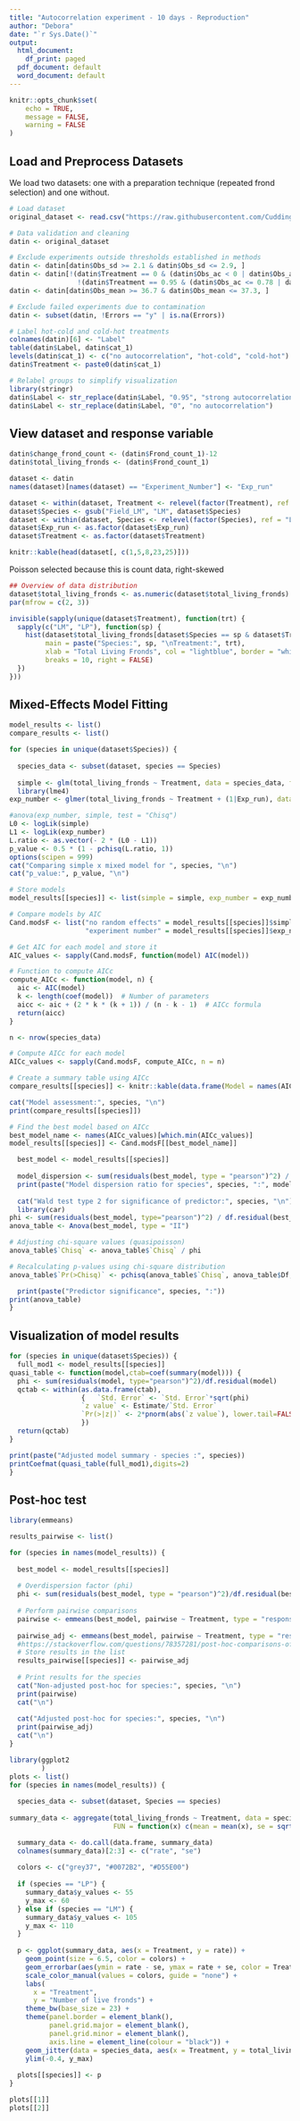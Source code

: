 ---
title: "Autocorrelation experiment - 10 days - Reproduction"
author: "Debora"
date: "`r Sys.Date()`"
output:
  html_document:
    df_print: paged
  pdf_document: default
  word_document: default
---

```{r setup, include=FALSE}
knitr::opts_chunk$set(
	echo = TRUE,
	message = FALSE,
	warning = FALSE
)
```

## Load and Preprocess Datasets

We load two datasets: one with a preparation technique (repeated frond selection) and one without.

```{r}
# Load dataset
original_dataset <- read.csv("https://raw.githubusercontent.com/Cuddington-Lab/thermal-experiments/main/dataset_autocorrelation_2024_10d.csv", header = TRUE, stringsAsFactors = TRUE, fileEncoding = "UTF-8-BOM")
```

```{r include=FALSE}
# Data validation and cleaning
datin <- original_dataset

# Exclude experiments outside thresholds established in methods
datin <- datin[datin$Obs_sd >= 2.1 & datin$Obs_sd <= 2.9, ]
datin <- datin[!(datin$Treatment == 0 & (datin$Obs_ac < 0 | datin$Obs_ac >= 0.29)) &
                 !(datin$Treatment == 0.95 & (datin$Obs_ac <= 0.78 | datin$Obs_ac >= 0.99)), ]
datin <- datin[datin$Obs_mean >= 36.7 & datin$Obs_mean <= 37.3, ]

# Exclude failed experiments due to contamination
datin <- subset(datin, !Errors == "y" | is.na(Errors))

# Label hot-cold and cold-hot treatments
colnames(datin)[6] <- "Label"
table(datin$Label, datin$cat_1)
levels(datin$cat_1) <- c("no autocorrelation", "hot-cold", "cold-hot")
datin$Treatment <- paste0(datin$cat_1)

# Relabel groups to simplify visualization
library(stringr)
datin$Label <- str_replace(datin$Label, "0.95", "strong autocorrelation")
datin$Label <- str_replace(datin$Label, "0", "no autocorrelation")
```

## View dataset and response variable
```{r echo=FALSE}
datin$change_frond_count <- (datin$Frond_count_1)-12
datin$total_living_fronds <- (datin$Frond_count_1)

dataset <- datin
names(dataset)[names(dataset) == "Experiment_Number"] <- "Exp_run"

dataset <- within(dataset, Treatment <- relevel(factor(Treatment), ref = "no autocorrelation"))
dataset$Species <- gsub("Field_LM", "LM", dataset$Species)
dataset <- within(dataset, Species <- relevel(factor(Species), ref = "LM"))
dataset$Exp_run <- as.factor(dataset$Exp_run)
dataset$Treatment <- as.factor(dataset$Treatment)

knitr::kable(head(dataset[, c(1,5,8,23,25)]))
```

Poisson selected because this is count data, right-skewed
```{r echo=FALSE}
## Overview of data distribution
dataset$total_living_fronds <- as.numeric(dataset$total_living_fronds)
par(mfrow = c(2, 3))

invisible(sapply(unique(dataset$Treatment), function(trt) {
  sapply(c("LM", "LP"), function(sp) {
    hist(dataset$total_living_fronds[dataset$Species == sp & dataset$Treatment == trt],
         main = paste("Species:", sp, "\nTreatment:", trt),  
         xlab = "Total Living Fronds", col = "lightblue", border = "white",
         breaks = 10, right = FALSE)
  })
}))
```

## Mixed-Effects Model Fitting

```{r echo=TRUE, message=FALSE, warning=FALSE}
model_results <- list()
compare_results <- list()

for (species in unique(dataset$Species)) {
  
  species_data <- subset(dataset, species == Species)
  
  simple <- glm(total_living_fronds ~ Treatment, data = species_data, family = poisson)
  library(lme4)
exp_number <- glmer(total_living_fronds ~ Treatment + (1|Exp_run), data=species_data, family=poisson, control = glmerControl(optimizer = "nloptwrap"))

#anova(exp_number, simple, test = "Chisq")
L0 <- logLik(simple)
L1 <- logLik(exp_number)
L.ratio <- as.vector(- 2 * (L0 - L1))
p_value <- 0.5 * (1 - pchisq(L.ratio, 1))
options(scipen = 999)
cat("Comparing simple x mixed model for ", species, "\n")
cat("p_value:", p_value, "\n")

# Store models
model_results[[species]] <- list(simple = simple, exp_number = exp_number)

# Compare models by AIC
Cand.modsF <- list("no random effects" = model_results[[species]]$simple,
                   "experiment number" = model_results[[species]]$exp_number)

# Get AIC for each model and store it
AIC_values <- sapply(Cand.modsF, function(model) AIC(model))

# Function to compute AICc
compute_AICc <- function(model, n) {
  aic <- AIC(model)
  k <- length(coef(model))  # Number of parameters
  aicc <- aic + (2 * k * (k + 1)) / (n - k - 1)  # AICc formula
  return(aicc)
}

n <- nrow(species_data)  

# Compute AICc for each model
AICc_values <- sapply(Cand.modsF, compute_AICc, n = n)

# Create a summary table using AICc
compare_results[[species]] <- knitr::kable(data.frame(Model = names(AICc_values), AICc = AICc_values), "simple", digits = 2)

cat("Model assessment:", species, "\n")
print(compare_results[[species]])

# Find the best model based on AICc
best_model_name <- names(AICc_values)[which.min(AICc_values)]
model_results[[species]] <- Cand.modsF[[best_model_name]]

  best_model <- model_results[[species]]
  
  model_dispersion <- sum(residuals(best_model, type = "pearson")^2) / df.residual(best_model)
  print(paste("Model dispersion ratio for species", species, ":", model_dispersion))
  
  cat("Wald test type 2 for significance of predictor:", species, "\n")
  library(car)
phi <- sum(residuals(best_model, type="pearson")^2) / df.residual(best_model)  
anova_table <- Anova(best_model, type = "II")  

# Adjusting chi-square values (quasipoisson)
anova_table$`Chisq` <- anova_table$`Chisq` / phi  

# Recalculating p-values using chi-square distribution
anova_table$`Pr(>Chisq)` <- pchisq(anova_table$`Chisq`, anova_table$Df, lower.tail = FALSE)  

  print(paste("Predictor significance", species, ":"))
print(anova_table)
}
```

## Visualization of model results

```{r echo=FALSE}
for (species in unique(dataset$Species)) {
  full_mod1 <- model_results[[species]]
quasi_table <- function(model,ctab=coef(summary(model))) {
  phi <- sum(residuals(model, type="pearson")^2)/df.residual(model)
  qctab <- within(as.data.frame(ctab),
                  {   `Std. Error` <- `Std. Error`*sqrt(phi)
                  `z value` <- Estimate/`Std. Error`
                  `Pr(>|z|)` <- 2*pnorm(abs(`z value`), lower.tail=FALSE)
                  })
  return(qctab)
}

print(paste("Adjusted model summary - species :", species))
printCoefmat(quasi_table(full_mod1),digits=2)
}
```

## Post-hoc test 
```{r echo=FALSE, message=TRUE, warning=TRUE}
library(emmeans)

results_pairwise <- list()

for (species in names(model_results)) {
  
  best_model <- model_results[[species]]
  
  # Overdispersion factor (phi)
  phi <- sum(residuals(best_model, type = "pearson")^2)/df.residual(best_model)  # Use nobs() for number of observations
  
  # Perform pairwise comparisons
  pairwise <- emmeans(best_model, pairwise ~ Treatment, type = "response")
  
  pairwise_adj <- emmeans(best_model, pairwise ~ Treatment, type = "response", vcov. = vcov(best_model)*phi)
  #https://stackoverflow.com/questions/78357281/post-hoc-comparisons-of-quasi-family-glmer-models-with-emmeans
  # Store results in the list
  results_pairwise[[species]] <- pairwise_adj
  
  # Print results for the species
  cat("Non-adjusted post-hoc for species:", species, "\n")
  print(pairwise)
  cat("\n")
      
  cat("Adjusted post-hoc for species:", species, "\n")
  print(pairwise_adj)
  cat("\n")
}

```


```{r echo=FALSE, message=FALSE, warning=FALSE}
library(ggplot2
        )
plots <- list()
for (species in names(model_results)) {
  
  species_data <- subset(dataset, Species == species)
  
summary_data <- aggregate(total_living_fronds ~ Treatment, data = species_data,
                          FUN = function(x) c(mean = mean(x), se = sqrt(mean(x) / length(x))))

  summary_data <- do.call(data.frame, summary_data)
  colnames(summary_data)[2:3] <- c("rate", "se")
  
  colors <- c("grey37", "#0072B2", "#D55E00")
  
  if (species == "LP") {
    summary_data$y_values <- 55  
    y_max <- 60
  } else if (species == "LM") {
    summary_data$y_values <- 105 
    y_max <- 110  
  }
  
  p <- ggplot(summary_data, aes(x = Treatment, y = rate)) +
    geom_point(size = 6.5, color = colors) +  
    geom_errorbar(aes(ymin = rate - se, ymax = rate + se, color = Treatment), width = 0.2, linewidth = 1.5) +   
    scale_color_manual(values = colors, guide = "none") +  
    labs(
      x = "Treatment",
      y = "Number of live fronds") +
    theme_bw(base_size = 23) +
    theme(panel.border = element_blank(), 
          panel.grid.major = element_blank(),
          panel.grid.minor = element_blank(), 
          axis.line = element_line(colour = "black")) +
    geom_jitter(data = species_data, aes(x = Treatment, y = total_living_fronds, color = Treatment), width = 0.2, size = 3, shape = 1, stroke = 1) +
    ylim(-0.4, y_max)  
  
  plots[[species]] <- p
}

plots[[1]]
plots[[2]]
```